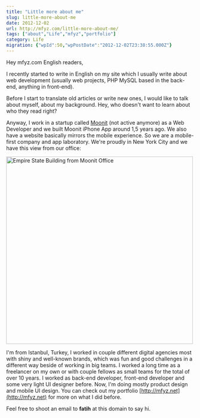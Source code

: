 ```yaml
---
title: "Little more about me"
slug: little-more-about-me
date: 2012-12-02
url: http://mfyz.com/little-more-about-me/
tags: ["about","Life","mfyz","portfolio"]
category: Life
migration: {"wpId":50,"wpPostDate":"2012-12-02T23:38:55.000Z"}
---
```



Hey mfyz.com English readers,

I recently started to write in English on my site which I usually write about web development (usually web projects, PHP MySQL based in the back-end, anything in front-end). 

Before I start to translate old articles or write new ones, I would like to talk about myself, about my background. Hey, who doesn't want to learn about who they read right? 

Anyway, I work in a startup called [Moonit](https://moonit.com) (not active anymore) as a Web Developer and we built Moonit iPhone App around 1,5 years ago. We also have a website basically mirrors the mobile experience. So we are a mobile-first company and app laboratory. We're proudly in New York City and we have this view from our office:

<Image
	src="/images/archive/en/2020/05/7702598874_f328f0e8cc_h_mdfb5s-768x768.jpg"
	width="500"
	height="500"
	alt="Empire State Building from Moonit Office"
/>

I'm from Istanbul, Turkey, I worked in couple different digital agencies most with shiny and well-known brands, which was fun and good challenges in a different way beside of working in big teams. I worked a long time as a freelancer on my own or with couple fellows as small teams for the total of over 10 years. I worked as back-end developer, front-end developer and some very light UI designer before. Now, I'm doing mostly product design and mobile UI design. You can check out my portfolio [http://mfyz.net](http://mfyz.net) for more on what I did before. 

Feel free to shoot an email to **fatih** at this domain to say hi.